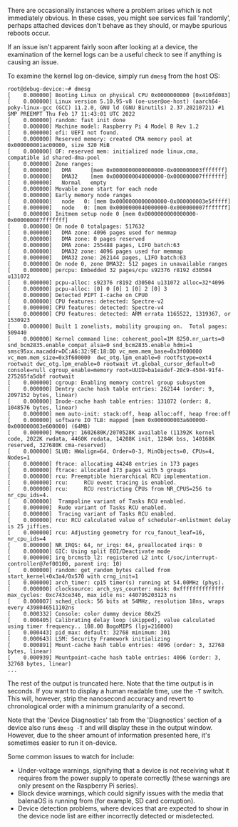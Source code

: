 
There are occasionally instances where a problem arises which is not immediately
obvious. In these cases, you might see services fail 'randomly', perhaps
attached devices don't behave as they should, or maybe spurious reboots occur.

If an issue isn't apparent fairly soon after looking at a device, the
examination of the kernel logs can be a useful check to see if anything is
causing an issue.

To examine the kernel log on-device, simply run `dmesg` from the host OS:

```shell
root@debug-device:~# dmesg
[    0.000000] Booting Linux on physical CPU 0x0000000000 [0x410fd083]
[    0.000000] Linux version 5.10.95-v8 (oe-user@oe-host) (aarch64-poky-linux-gcc (GCC) 11.2.0, GNU ld (GNU Binutils) 2.37.20210721) #1 SMP PREEMPT Thu Feb 17 11:43:01 UTC 2022
[    0.000000] random: fast init done
[    0.000000] Machine model: Raspberry Pi 4 Model B Rev 1.2
[    0.000000] efi: UEFI not found.
[    0.000000] Reserved memory: created CMA memory pool at 0x000000001ac00000, size 320 MiB
[    0.000000] OF: reserved mem: initialized node linux,cma, compatible id shared-dma-pool
[    0.000000] Zone ranges:
[    0.000000]   DMA      [mem 0x0000000000000000-0x000000003fffffff]
[    0.000000]   DMA32    [mem 0x0000000040000000-0x000000007fffffff]
[    0.000000]   Normal   empty
[    0.000000] Movable zone start for each node
[    0.000000] Early memory node ranges
[    0.000000]   node   0: [mem 0x0000000000000000-0x000000003e5fffff]
[    0.000000]   node   0: [mem 0x0000000040000000-0x000000007fffffff]
[    0.000000] Initmem setup node 0 [mem 0x0000000000000000-0x000000007fffffff]
[    0.000000] On node 0 totalpages: 517632
[    0.000000]   DMA zone: 4096 pages used for memmap
[    0.000000]   DMA zone: 0 pages reserved
[    0.000000]   DMA zone: 255488 pages, LIFO batch:63
[    0.000000]   DMA32 zone: 4096 pages used for memmap
[    0.000000]   DMA32 zone: 262144 pages, LIFO batch:63
[    0.000000] On node 0, zone DMA32: 512 pages in unavailable ranges
[    0.000000] percpu: Embedded 32 pages/cpu s92376 r8192 d30504 u131072
[    0.000000] pcpu-alloc: s92376 r8192 d30504 u131072 alloc=32*4096
[    0.000000] pcpu-alloc: [0] 0 [0] 1 [0] 2 [0] 3
[    0.000000] Detected PIPT I-cache on CPU0
[    0.000000] CPU features: detected: Spectre-v2
[    0.000000] CPU features: detected: Spectre-v4
[    0.000000] CPU features: detected: ARM errata 1165522, 1319367, or 1530923
[    0.000000] Built 1 zonelists, mobility grouping on.  Total pages: 509440
[    0.000000] Kernel command line: coherent_pool=1M 8250.nr_uarts=0 snd_bcm2835.enable_compat_alsa=0 snd_bcm2835.enable_hdmi=1  smsc95xx.macaddr=DC:A6:32:9E:18:DD vc_mem.mem_base=0x3f000000 vc_mem.mem_size=0x3f600000  dwc_otg.lpm_enable=0 rootfstype=ext4 rootwait dwc_otg.lpm_enable=0 rootwait vt.global_cursor_default=0 console=null cgroup_enable=memory root=UUID=ba1eadef-20c9-4504-91f4-275265fa5dbf rootwait
[    0.000000] cgroup: Enabling memory control group subsystem
[    0.000000] Dentry cache hash table entries: 262144 (order: 9, 2097152 bytes, linear)
[    0.000000] Inode-cache hash table entries: 131072 (order: 8, 1048576 bytes, linear)
[    0.000000] mem auto-init: stack:off, heap alloc:off, heap free:off
[    0.000000] software IO TLB: mapped [mem 0x000000003a600000-0x000000003e600000] (64MB)
[    0.000000] Memory: 1602680K/2070528K available (11392K kernel code, 2022K rwdata, 4460K rodata, 14208K init, 1284K bss, 140168K reserved, 327680K cma-reserved)
[    0.000000] SLUB: HWalign=64, Order=0-3, MinObjects=0, CPUs=4, Nodes=1
[    0.000000] ftrace: allocating 44248 entries in 173 pages
[    0.000000] ftrace: allocated 173 pages with 5 groups
[    0.000000] rcu: Preemptible hierarchical RCU implementation.
[    0.000000] rcu: 	RCU event tracing is enabled.
[    0.000000] rcu: 	RCU restricting CPUs from NR_CPUS=256 to nr_cpu_ids=4.
[    0.000000] 	Trampoline variant of Tasks RCU enabled.
[    0.000000] 	Rude variant of Tasks RCU enabled.
[    0.000000] 	Tracing variant of Tasks RCU enabled.
[    0.000000] rcu: RCU calculated value of scheduler-enlistment delay is 25 jiffies.
[    0.000000] rcu: Adjusting geometry for rcu_fanout_leaf=16, nr_cpu_ids=4
[    0.000000] NR_IRQS: 64, nr_irqs: 64, preallocated irqs: 0
[    0.000000] GIC: Using split EOI/Deactivate mode
[    0.000000] irq_brcmstb_l2: registered L2 intc (/soc/interrupt-controller@7ef00100, parent irq: 10)
[    0.000000] random: get_random_bytes called from start_kernel+0x3a4/0x570 with crng_init=1
[    0.000000] arch_timer: cp15 timer(s) running at 54.00MHz (phys).
[    0.000000] clocksource: arch_sys_counter: mask: 0xffffffffffffff max_cycles: 0xc743ce346, max_idle_ns: 440795203123 ns
[    0.000007] sched_clock: 56 bits at 54MHz, resolution 18ns, wraps every 4398046511102ns
[    0.000332] Console: color dummy device 80x25
[    0.000405] Calibrating delay loop (skipped), value calculated using timer frequency.. 108.00 BogoMIPS (lpj=216000)
[    0.000443] pid_max: default: 32768 minimum: 301
[    0.000643] LSM: Security Framework initializing
[    0.000891] Mount-cache hash table entries: 4096 (order: 3, 32768 bytes, linear)
[    0.000939] Mountpoint-cache hash table entries: 4096 (order: 3, 32768 bytes, linear)
...
```

The rest of the output is truncated here. Note that the time output is in
seconds. If you want to display a human readable time, use the `-T` switch.
This will, however, strip the nanosecond accuracy and revert to chronological
order with a minimum granularity of a second.

Note that the 'Device Diagnostics' tab from the 'Diagnostics' section of a
device also runs `dmesg -T` and will display these in the output window.
However, due to the sheer amount of information presented here, it's sometimes
easier to run it on-device.

Some common issues to watch for include:

- Under-voltage warnings, signifying that a device is not receiving what it
  requires from the power supply to operate correctly (these warnings
  are only present on the Raspberry Pi series).
- Block device warnings, which could signify issues with the media that balenaOS
  is running from (for example, SD card corruption).
- Device detection problems, where devices that are expected to show in the
  device node list are either incorrectly detected or misdetected.
